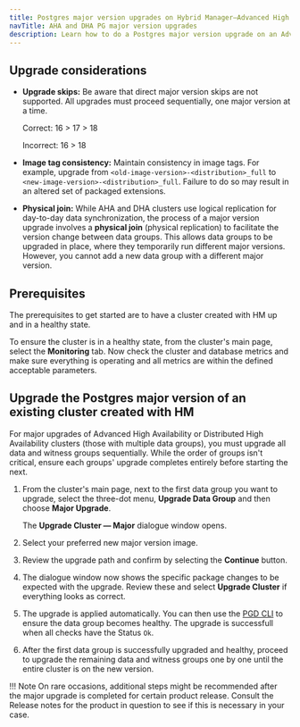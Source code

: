 ```yaml
---
title: Postgres major version upgrades on Hybrid Manager—Advanced High Availability or Distributed High Availability
navTitle: AHA and DHA PG major version upgrades
description: Learn how to do a Postgres major version upgrade on an Advanced High Availability cluster or a Distributed High Availability cluster
---
```


## Upgrade considerations

- **Upgrade skips:** Be aware that direct major version skips are not supported.
All upgrades must proceed sequentially, one major version at a time.

  Correct: 16 > 17 > 18
  
  Incorrect: 16 > 18

- **Image tag consistency:** Maintain consistency in image tags. For example, upgrade from `<old-image-version>-<distribution>_full` to `<new-image-version>-<distribution>_full`.
Failure to do so may result in an altered set of packaged extensions.

- **Physical join:** While AHA and DHA clusters use logical replication for day-to-day data synchronization, the process of a major version upgrade involves a **physical join** (physical replication) to facilitate the version change between data groups.
This allows data groups to be upgraded in place, where they temporarily run different major versions. 
However, you cannot add a new data group with a different major version.

## Prerequisites

The prerequisites to get started are to have a cluster created with HM up and in a healthy state.

To ensure the cluster is in a healthy state, from the cluster's main page, select the **Monitoring** tab.
Now check the cluster and database metrics and make sure everything is operating and all metrics are within the defined acceptable parameters.

## Upgrade the Postgres major version of an existing cluster created with HM

For major upgrades of Advanced High Availability or Distributed High Availability clusters (those with multiple data groups), you must upgrade all data and witness groups sequentially. While the order of groups isn't critical, ensure each groups' upgrade completes entirely before starting the next.

1.  From the cluster's main page, next to the first data group you want to upgrade, select the three-dot menu, **Upgrade Data Group** and then choose **Major Upgrade**.

    The **Upgrade Cluster &mdash; Major** dialogue window opens.

1.  Select your preferred new major version image.

1.  Review the upgrade path and confirm by selecting the **Continue** button.

1.  The dialogue window now shows the specific package changes to be expected with the upgrade.
    Review these and select **Upgrade Cluster** if everything looks as correct.

1.  The upgrade is applied automatically. 
    You can then use the [PGD CLI](/pgd/latest/essential-how-to/pgd-cli/#check-the-health-of-the-cluster) to ensure the data group becomes healthy. The upgrade is successfull when all checks have the Status `Ok`. 

1.  After the first data group is successfully upgraded and healthy, proceed to upgrade the remaining data and witness groups one by one until the entire cluster is on the new version.

!!! Note
    On rare occasions, additional steps might be recommended after the major upgrade is completed for certain product release. 
    Consult the Release notes for the product in question to see if this is necessary in your case.

